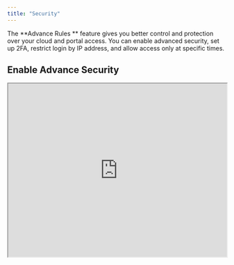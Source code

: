 ```yaml
---
title: "Security"
---
```


The \*\*Advance Rules \*\* feature gives you better control and protection over your cloud and portal access. You can enable advanced security, set up 2FA, restrict login by IP address, and allow access only at specific times.

## Enable Advance Security

<iframe width="100%" height="400px" src="https://app.sharefable.com/live/demo/enable-advance-securit-os3qdqrtf25x77op" allowfullscreen />

Tick the checkbox **Enable advanced security for cloud and portal.**

Once enabled, you will see options for:

- **Two-Factor Authentication (2FA)** – adds extra login verification for better protection.
- **IP Address Restriction** – limit login access to specific trusted IP addresses only.
- **Time Restriction** – allow login only during the selected days, hours, and time zones.

This ensures only trusted users, devices, and timings are allowed, significantly reducing the chances of unauthorized access and providing stronger security for your cloud and portal environment.

## Two-Factor Authentication (2FA) Setup

Two-Factor Authentication adds a second layer of security to your login, ensuring that even if someone knows your password, they cannot log in without the code from your authenticator app.

<iframe width="100%" height="400px" src="https://app.sharefable.com/live/demo/2fa-setup-method-1-bi36x4vi0oc3dm9d" allowfullscreen />

- **Method 1 – Setup Immediately**

1. Click **Enable** to start 2FA Setup.
2. Click Complete 2FA Setup.
3. Enter website password to proceed.
4. Scan the QR code with an authenticator app (e.g., Google Authenticator, Authy).
5. Enter the 6-digit code from the app to verify.
6. Once confirmed, your 2FA protection becomes active instantly.

<iframe width="100%" height="400px" src="https://app.sharefable.com/live/demo/2fa-setup-method-2-i1s8tmfw0wdmad6n" allowfullscreen />

- **Method 2 – Setup During Login**
  1. Click **Enable** but skip setup for now.
  2. The system will ask you to configure 2FA during your next login.
  3. Follow the same (Method1)  QR code and code verification process to complete.

With 2FA enabled, your account is far more secure, preventing login from unknown devices or attackers even if your main password is compromised.

## Reset 2FA Setup

If you lose access to your old authenticator app or need to set up 2FA again, you can reset it directly during login.

<iframe width="100%" height="400px" src="https://app.sharefable.com/live/demo/reset-2fa-setup-6x9s79lluyd6n2i4" allowfullscreen />

### **Steps to Reset 2FA**

1. On the login screen, enter your email and password, then click **Login.**
2. A modal will open asking for your **2FA code and there will be a Reset 2FA link.**
3. Since you want to Reset 2FA Setup, click on the **Reset 2FA** link.

### **Step 1: Confirm Reset**

- A modal will appear with the message:\
  _“Are you sure you want to reset 2FA setup? For security, confirm your website login password to proceed.”_
- Enter your account password and click **Proceed.**

### **Step 2: Set Up New 2FA**

- Another modal will open asking you to configure your new 2FA.
- You will see a QR code and a manual setup code:
- Open your authenticator app (e.g., Google Authenticator, Authy).
- Either **scan the QR code** or **enter the manual code** to add your account.

### **Step 3: Verify Your Setup**

- After adding it to your app, a **6-digit code** will be generated.
- Enter this 6-digit code in the modal and click **Proceed.**

### **Completion**

- Once verified, your 2FA is reset successfully.
- You will be redirected to the **home page.**
- From now on, your new authenticator app setup will be used for secure login.

✅ This process ensures that only you can reset 2FA by confirming your password and completing setup again, keeping your account secure.

## Add IP Address Restriction

Restricting login by IP ensures that only logins from specified networks are allowed. This adds an additional security barrier by blocking unauthorized devices outside the allowed IPs.

<iframe width="100%" height="400px" src="https://app.sharefable.com/live/demo/allow-login-only-from-a0v1xh7n72onuq5n" allowfullscreen />

- Go to **Allow access only for specific IP address.**
- Click **Add IP address.**
- Enter the trusted IP (e.g., `21.45.56.125`).
- Save your changes. You may add multiple IPs if needed.
- To manage them:
  - **✏️ Edit** to change an existing IP.
  - **🗑️ Delete** to remove an IP.

## Add Time Restriction

Time-based restrictions allow you to define when users can log in, adding another control layer against suspicious access attempts outside of working hours.

<iframe width="100%" height="400px" src="https://app.sharefable.com/live/demo/set-allowed-login-time-5v27tdyoaxv7bn9i" allowfullscreen />

1. Go to **Allow access only at specific time.**
2. Click**add time range**
3. Select your preferred **days**, **time range**, and **timezone**.
4. Save the changes.
5. To update or remove, use the **✏️ Edit** or **🗑️ Delete** options.

This helps ensure accounts can only be accessed during your defined safe time periods, making it harder for unauthorized users to attempt logins late at night or outside business hours.